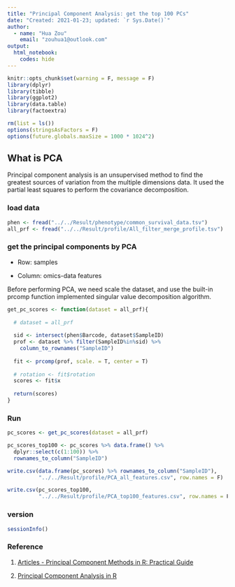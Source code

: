 ---
title: "Principal Component Analysis: get the top 100 PCs"
date: "Created: 2021-01-23; updated: `r Sys.Date()`"
author: 
  - name: "Hua Zou"
    email: "zouhua1@outlook.com"
output: 
  html_notebook:
    codes: hide
---

```{r setup, include=FALSE}
knitr::opts_chunk$set(warning = F, message = F)
library(dplyr)
library(tibble)
library(ggplot2)
library(data.table)
library(factoextra)

rm(list = ls())
options(stringsAsFactors = F)
options(future.globals.maxSize = 1000 * 1024^2)
```

## What is PCA

Principal component analysis is an unsupervised method to find the greatest sources of variation from the multiple dimensions data. It used the partial least squares to perform the covariance decomposition.


### load data
```{r}
phen <- fread("../../Result/phenotype/common_survival_data.tsv")
all_prf <- fread("../../Result/profile/All_filter_merge_profile.tsv")
```

### get the principal components by PCA

* Row: samples

* Column: omics-data features

Before performing PCA, we need scale the dataset, and use the built-in prcomp function implemented singular value decomposition algorithm.

```{r}
get_pc_scores <- function(dataset = all_prf){
  
  # dataset = all_prf
  
  sid <- intersect(phen$Barcode, dataset$SampleID) 
  prof <- dataset %>% filter(SampleID%in%sid) %>%
    column_to_rownames("SampleID")
  
  fit <- prcomp(prof, scale. = T, center = T)
  
  # rotation <- fit$rotation
  scores <- fit$x
  
  return(scores)
}
```


### Run
```{r}
pc_scores <- get_pc_scores(dataset = all_prf)

pc_scores_top100 <- pc_scores %>% data.frame() %>% 
  dplyr::select(c(1:100)) %>% 
  rownames_to_column("SampleID")

write.csv(data.frame(pc_scores) %>% rownames_to_column("SampleID"),
          "../../Result/profile/PCA_all_features.csv", row.names = F)

write.csv(pc_scores_top100,
          "../../Result/profile/PCA_top100_features.csv", row.names = F)
```


### version
```{r}
sessionInfo()
```


### Reference 

1. [Articles - Principal Component Methods in R: Practical Guide](http://www.sthda.com/english/articles/31-principal-component-methods-in-r-practical-guide/118-principal-component-analysis-in-r-prcomp-vs-princomp/)

2. [Principal Component Analysis in R](https://www.r-bloggers.com/2017/01/principal-component-analysis-in-r/)



